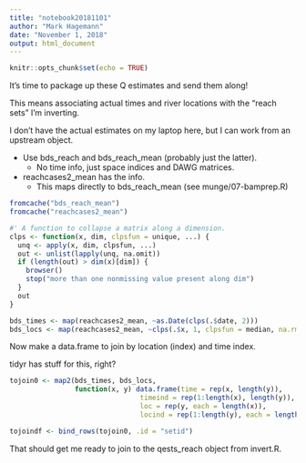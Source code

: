 ```yaml
---
title: "notebook20181101"
author: "Mark Hagemann"
date: "November 1, 2018"
output: html_document
---
```


```r
knitr::opts_chunk$set(echo = TRUE)
```


It's time to package up these Q estimates and send them along!

This means associating actual times and river locations with the "reach sets" I'm inverting. 

I don't have the actual estimates on my laptop here, but I can work from an upstream object. 

- Use bds_reach and bds_reach_mean (probably just the latter). 
    - No time info, just space indices and DAWG matrices.
- reachcases2_mean has the info. 
    - This maps directly to bds_reach_mean (see munge/07-bamprep.R)

```r
fromcache("bds_reach_mean")
fromcache("reachcases2_mean")

#' A function to collapse a matrix along a dimension. 
clps <- function(x, dim, clpsfun = unique, ...) {
  unq <- apply(x, dim, clpsfun, ...)
  out <- unlist(lapply(unq, na.omit))
  if (length(out) > dim(x)[dim]) {
    browser()
    stop("more than one nonmissing value present along dim")
  }
  out
}

bds_times <- map(reachcases2_mean, ~as.Date(clps(.$date, 2)))
bds_locs <- map(reachcases2_mean, ~clps(.$x, 1, clpsfun = median, na.rm = TRUE))


```

Now make a data.frame to join by location (index) and time index.

tidyr has stuff for this, right?

```r

tojoin0 <- map2(bds_times, bds_locs, 
                function(x, y) data.frame(time = rep(x, length(y)),
                                timeind = rep(1:length(x), length(y)),
                                loc = rep(y, each = length(x)),
                                locind = rep(1:length(y), each = length(x))))

tojoindf <- bind_rows(tojoin0, .id = "setid")
```

That should get me ready to join to the qests_reach object from invert.R.

